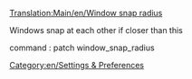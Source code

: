 [[Translation:Main/en/Window snap radius]]
{{en/Expand|expanding}}

Windows snap at each other if closer than this

command : patch window_snap_radius

[[Category:en/Settings & Preferences]]